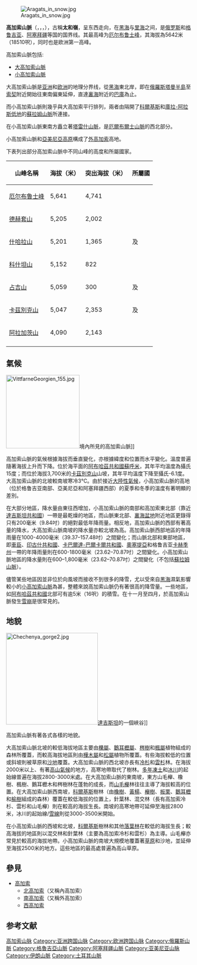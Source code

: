 {{noteTA
|1=zh-hans:阿扎尔; zh-hant:阿查拉;
}}
{{Geobox|山脈
|name = 高加索山脉<br />(Caucasus Mountains)
|image = Kavkasioni.JPG
|image_caption = 鳥瞰高加索山脈
|country = {{ARM}}<br />{{AZE}}<br />{{GEO}}<br />{{IRN}}<br />{{RUS}}<br />{{TUR}}
|region_type = 地区
|region = {{flag|Abkhazia}}<br />{{flag|Adjara}}<br />{{flag|Artsakh}}<br />{{flag|Nakhchivan}}<br />{{flag|South Ossetia}}
|unit = 
|border = 
|length = 1100
|length_orientation = 
|width = 160
|width_orientation = 
|highest = [[厄爾布魯士峰|厄爾布魯士峰]]
|highest_elevation = 5642
|highest_lat_d = 43 |highest_lat_m = 21 |highest_lat_s = 18 |highest_lat_NS = N
|highest_long_d = 42 |highest_long_m = 26 |highest_long_s = 31 |highest_long_EW = E
|geology = 
|period = 
|orogeny = 
|map = Kaukasus.jpg
|map_caption = 衛星圖片
}}

[[File:Aragats_in_snow.jpg|thumb]]

'''高加索山脈'''（{{lang-ru|Кавказские горы}}，{{lang-ka|კავკასიონი}}，{{lang-hy|Կավկազ}}，{{lang-az|Qafqaz}}），古稱'''太和嶺'''，呈东西走向，在[[黑海|黑海]]与[[里海|里海]]之间，是[[俄罗斯|俄罗斯]]和[[格鲁吉亚|格鲁吉亚]]、[[阿塞拜疆|阿塞拜疆]]等国的国界线。其最高峰为[[厄尔布鲁士峰|厄尔布鲁士峰]]，其海拔為5642米（18510呎），同时也是欧洲第一高峰。

高加索山脈包括:

* [[大高加索山脈|大高加索山脈]]
* [[小高加索山脈|小高加索山脈]]

大高加索山脈是[[亚洲|亚洲]]和[[欧洲|欧洲]]的地理分界线，從[[黑海|黑海]]東北岸，即在[[俄羅斯|俄羅斯]][[塔曼半島|塔曼半島]]至[[索契|索契]]附近開始往東南偏東延伸，直達[[裏海|裏海]]附近的[[巴庫|巴庫]]為止。

而小高加索山脈則幾乎與大高加索平行排列，兩者由隔開了[[科爾基斯|科爾基斯]]和[[庫拉-阿拉斯低地|庫拉-阿拉斯低地]]的[[蘇拉姆山脈|蘇拉姆山脈]]所連接。

在小高加索山脈東南方矗立著[[塔雷什山脈|塔雷什山脈]]，是[[厄爾布爾士山脈|厄爾布爾士山脈]]的西北部分。

小高加索山脈和[[亞美尼亞高原|亞美尼亞高原]]構成了[[外高加索|外高加索]]高地。

下表列出部分高加索山脈中不同山峰的高度和所屬國家。

{| class = "wikitable"
 	!山峰名稱!! 海拔（米）!! 突出海拔（米）!! 所屬國
 	|-
 	| [[厄尔布鲁士峰|厄尔布鲁士峰]] || 5,641|| 4,741 || {{RUS}}
 	|-
 	|[[德赫套山|德赫套山]] || 5,205 || 2,002 || {{RUS}}
 	|-
 	|[[什哈拉山|什哈拉山]] || 5,201 || 1,365 || {{RUS}}及{{GEO}}
 	|-
	|[[科什坦山|科什坦山]] || 5,152 || 822 || {{RUS}}
 	|-
 	|[[占吉山|占吉山]] || 5,059 || 300 || {{RUS}}及{{GEO}}
        |-
        |[[卡茲別克山|卡茲別克山]] ||5,047 || 2,353 || {{RUS}}及{{GEO}}
 	|-
        |[[阿拉加茨山|阿拉加茨山]] || 4,090|| 2,143 || {{ARM}}
 	|-
 	|}

==氣候==
[[File:VittfarneGeorgien_155.jpg|200px]]境內所見的高加索山脈]]

高加索山脈的氣候根據海拔而垂直變化，亦根據緯度和位置而水平變化。溫度普遍隨著海拔上升而下降。位於海平面的[[阿布哈茲共和國|阿布哈茲共和國]][[蘇呼米|蘇呼米]]，其年平均溫度為攝氏15度；而位於海拔3,700米的[[卡茲別克山|卡茲別克山]]山坡，其年平均溫度下降至攝氏-6.1度。大高加索山脈的北坡較南坡寒冷3℃。由於接近[[大陸性氣候|大陸性氣候]]，小高加索山脈的高地（位於格鲁吉亚南部、亞美尼亞和阿塞拜疆西部）的夏季和冬季的溫度有著明顯的差別。

在大部分地區，降水量由東往西增加，小高加索山脈的南部和高加索東北部（靠近[[達吉斯坦共和國|達吉斯坦共和國]]）一帶是最乾燥的地區，而山脈東北部、[[裏海盆地|裏海盆地]]附近地區更錄得只有200毫米（9.84吋）的絕對最低年降雨量。相反地，高加索山脈的西部有著高量的降水，大高加索山脈南坡的降水量亦較北坡為高。高加索山脈西部地區的年降雨量在1000-4000毫米（39.37–157.48吋）之間變化；而山脈北部和東部地區，即[[車臣|車臣]]、[[印古什共和國|印古什共和國]]、[[卡巴爾達-巴爾卡爾共和國|卡巴爾達-巴爾卡爾共和國]]、[[奧塞提亞|奧塞提亞]]和格鲁吉亚[[卡赫季州|卡赫季州]]一帶的年降雨量則在600-1800毫米（23.62–70.87吋）之間變化。小高加索山脈地區的降水量則在600–1,800毫米（23.62–70.87吋）之間變化（不包括[[蘇拉姆山脈|蘇拉姆山脈]]）。

儘管某些地區因並非位於向風坡而接收不到很多的降雪，尤以受來自[[黑海|黑海]]濕氣影響較小的[[小高加索山脈|小高加索山脈]]為甚，整體來說高加索山脈仍有著很高的降雪量。一些地區，如[[阿布哈茲共和國|阿布哈茲共和國]]北部可有逾5米（16呎）的積雪。在十一月至四月，於高加索山脈發生[[雪崩|雪崩]]是很常見的。

==地貌==
[[File:Chechenya_gorge2.jpg|250px]][[達吉斯坦|達吉斯坦]]的一個峽谷]]

高加索山脈有著各式各樣的地貌。

大高加索山脈北坡的較低海拔地區主要由[[櫟屬|櫟屬]]、[[鵝耳櫪屬|鵝耳櫪屬]]、[[梣樹|梣樹]]和[[楓屬|楓屬]]植物組成的森林所覆蓋，而較高海拔地區則由[[樺木屬|樺木屬]]和[[松屬|松屬]]植物所覆蓋。有些海拔較低的位置或斜坡則被草原和[[沙地|沙地]]覆蓋。大高加索山脈的西北坡亦長有[[冷杉|冷杉]]和[[雲杉|雲杉]]林。在海拔2000米以上、有著[[高山氣候|高山氣候]]的地方，高寒地帶取代了樹林。[[多年凍土|多年凍土]]和[[冰川|冰川]]的起始線普遍在海拔2800-3000米處。在大高加索山脈的東南坡，東方山毛櫸、橡樹、楓樹、鵝耳櫪木和梣樹林在蓬勃的成長，而[[山毛櫸|山毛櫸]]林往往主導了海拔較高的位置。在大高加索山脈西南坡，[[科爾基斯|科爾基斯]]樹林（由[[橡樹|橡樹]]、[[黃楊|黃楊]]、[[櫸樹|櫸樹]]、[[板栗|板栗]]、[[鵝耳櫪|鵝耳櫪]]和[[榆樹|榆樹]]組成的森林）覆蓋在較低海拔的位置上，針葉林、混交林（長有高加索冷杉、雲杉和山毛櫸）則在較高的海拔生長。南坡的高寒地帶可延伸至海拔2800米，冰川的起始線/[[雪線|雪線]]則從3000-3500米開始。

在小高加索山脈的西坡和北坡，[[科爾基斯|科爾基斯]]樹林和其他[[落葉林|落葉林]]在較低的海拔生長；較高海拔的地區則以混交林和針葉林（主要為高加索冷杉和雲杉）為主導。山毛櫸亦常見於較高的海拔地帶。小高加索山脈的南坡大規模地覆蓋著[[草原|草原]]和沙地，並延伸至海拔2500米的地方。這些地區的最高處普遍為高山草原。

== 參見 ==
{{Portal box|地理|欧洲|亚洲|俄罗斯}}
* [[高加索|高加索]]
** [[北高加索|北高加索]]（又稱內高加索）
** [[南高加索|南高加索]]（又稱外高加索）
** [[西高加索|西高加索]]

== 参考文献 ==
{{reflist}}

{{伊朗高原山脈}}

{{Authority control}}

{{DEFAULTSORT:C}}

[[Category:高加索山脉|]]
[[Category:亚洲跨国山脉|Category:亚洲跨国山脉]]
[[Category:欧洲跨国山脉|Category:欧洲跨国山脉]]
[[Category:俄羅斯山脈|Category:俄羅斯山脈]]
[[Category:格魯吉亞山脈|Category:格魯吉亞山脈]]
[[Category:阿塞拜疆山脈|Category:阿塞拜疆山脈]]
[[Category:亚美尼亚山脉|Category:亚美尼亚山脉]]
[[Category:伊朗山脈|Category:伊朗山脈]]
[[Category:土耳其山脈|Category:土耳其山脈]]